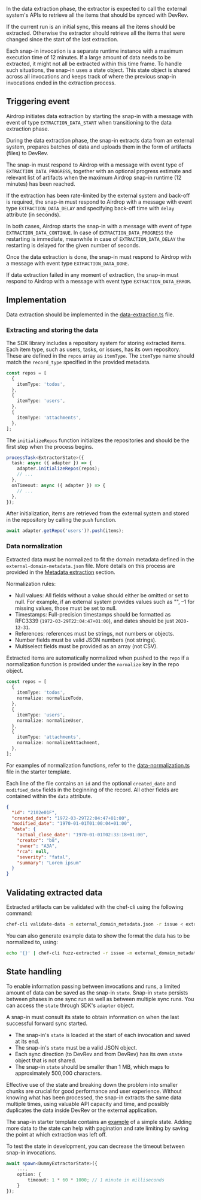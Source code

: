 In the data extraction phase, the extractor is expected to call the external system's APIs
to retrieve all the items that should be synced with DevRev.

If the current run is an initial sync, this means all the items should be extracted.
Otherwise the extractor should retrieve all the items that were changed since the start of the last extraction.

Each snap-in invocation is a separate runtime instance with a maximum execution time of 12 minutes. 
If a large amount of data needs to be extracted, it might not all be extracted within this time frame. 
To handle such situations, the snap-in uses a state object. 
This state object is shared across all invocations and keeps track of where the previous snap-in invocations ended in the extraction process.

## Triggering event

Airdrop initiates data extraction by starting the snap-in with a message with event of type
`EXTRACTION_DATA_START` when transitioning to the data extraction phase.

During the data extraction phase, the snap-in extracts data from an external system,
prepares batches of data and uploads them in the form of artifacts (files) to DevRev.

The snap-in must respond to Airdrop with a message with event type of `EXTRACTION_DATA_PROGRESS`,
together with an optional progress estimate and relevant list of artifacts
when the maximum Airdrop snap-in runtime (12 minutes) has been reached.

If the extraction has been rate-limited by the external system and back-off is required, the snap-in
must respond to Airdrop with a message with event type `EXTRACTION_DATA_DELAY` and specifying
back-off time with `delay` attribute (in seconds).

In both cases, Airdrop starts the snap-in with a message with event of type `EXTRACTION_DATA_CONTINUE`.
In case of `EXTRACTION_DATA_PROGRESS` the restarting is immediate,
meanwhile in case of `EXTRACTION_DATA_DELAY` the restarting is delayed for the given number of seconds.

Once the data extraction is done, the snap-in must respond to Airdrop with a message with event type `EXTRACTION_DATA_DONE`.

If data extraction failed in any moment of extraction, the snap-in must respond to Airdrop with a
message with event type `EXTRACTION_DATA_ERROR`.

## Implementation

Data extraction should be implemented in the [data-extraction.ts](https://github.com/devrev/airdrop-template/blob/main/code/src/functions/extraction/workers/data-extraction.ts) file.

### Extracting and storing the data

The SDK library includes a repository system for storing extracted items.
Each item type, such as users, tasks, or issues, has its own repository. 
These are defined in the `repos` array as `itemType`. 
The `itemType` name should match the `record_type` specified in the provided metadata.

```typescript
const repos = [
  {
    itemType: 'todos',
  },
  {
    itemType: 'users',
  },
  {
    itemType: 'attachments',
  },
];
```

The `initializeRepos` function initializes the repositories and should be the first step when the process begins.

```typescript
processTask<ExtractorState>({
  task: async ({ adapter }) => {
    adapter.initializeRepos(repos);
    // ...
  },
  onTimeout: async ({ adapter }) => {
    // ...
  },
});
```

After initialization, items are retrieved from the external system and stored in the repository by calling the `push` function.

```typescript
await adapter.getRepo('users')?.push(items);
```

### Data normalization

Extracted data must be normalized to fit the domain metadata defined in the `external-domain-metadata.json` file. 
More details on this process are provided in the [Metadata extraction](/public/snapin-development/adaas/metadata-extraction) section.

Normalization rules:

- Null values: All fields without a value should either be omitted or set to null.
  For example, if an external system provides values such as "", –1 for missing values,
  those must be set to null.
- Timestamps: Full-precision timestamps should be formatted as RFC3339 (`1972-03-29T22:04:47+01:00`),
  and dates should be just `2020-12-31`.
- References: references must be strings, not numbers or objects.
- Number fields must be valid JSON numbers (not strings).
- Multiselect fields must be provided as an array (not CSV).

Extracted items are automatically normalized when pushed to the `repo` if a normalization function is provided under the `normalize` key in the repo object.

```typescript
const repos = [
  {
    itemType: 'todos',
    normalize: normalizeTodo,
  },
  {
    itemType: 'users',
    normalize: normalizeUser,
  },
  {
    itemType: 'attachments',
    normalize: normalizeAttachment,
  },
];
```

For examples of normalization functions, refer to the [data-normalization.ts](https://github.com/devrev/airdrop-template/blob/main/code/src/functions/external-system/data-normalization.ts) file in the starter template.

Each line of the file contains an `id` and the optional `created_date` and `modified_date` fields
in the beginning of the record.
All other fields are contained within the `data` attribute.

```json {2-4}
{
  "id": "2102e01F",
  "created_date": "1972-03-29T22:04:47+01:00",
  "modified_date": "1970-01-01T01:00:04+01:00",
  "data": {
    "actual_close_date": "1970-01-01T02:33:18+01:00",
    "creator": "b8",
    "owner": "A3A",
    "rca": null,
    "severity": "fatal",
    "summary": "Lorem ipsum"
  }
}
```

## Validating extracted data

Extracted artifacts can be validated with the chef-cli using the following command:

```bash
chef-cli validate-data -m external_domain_metadata.json -r issue < extractor_issues_2.json
```

You can also generate example data to show the format the data has to be normalized to, using:

```bash
echo '{}' | chef-cli fuzz-extracted -r issue -m external_domain_metadata.json > example_issues.json
```

## State handling

To enable information passing between invocations and runs, a limited amount of data can be saved as the snap-in `state`. 
Snap-in `state` persists between phases in one sync run as well as between multiple sync runs.
You can access the `state` through SDK's `adapter` object.

A snap-in must consult its state to obtain information on when the last successful forward sync started.

- The snap-in's `state` is loaded at the start of each invocation and saved at its end.
- The snap-in's `state` must be a valid JSON object.
- Each sync direction (to DevRev and from DevRev) has its own `state` object that is not shared.
- The snap-in `state` should be smaller than 1 MB, which maps to approximately 500,000 characters.

Effective use of the state and breaking down the problem into smaller chunks are crucial for good performance and user experience. Without knowing what has been processed, the snap-in extracts the same data multiple times, using valuable API capacity and time, and possibly duplicates the data inside DevRev or the external application.

The snap-in starter template contains an [example](https://github.com/devrev/airdrop-template/blob/main/code/src/functions/extraction/index.ts) of a simple state. Adding more data to the state can help with pagination and rate limiting by saving the point at which extraction was left off.

To test the state in development, you can decrease the timeout between snap-in invocations.

```typescript
await spawn<DummyExtractorState>({
    ...,
    option: {
        timeout: 1 * 60 * 1000; // 1 minute in milliseconds
    }
});
```
